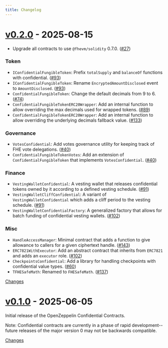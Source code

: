 ```yaml
---
title: Changelog
---
```


<a id="v0.2.0"></a>
# [v0.2.0](https://github.com/OpenZeppelin/openzeppelin-confidential-contracts/releases/tag/v0.2.0) - 2025-08-15

- Upgrade all contracts to use `@fhevm/solidity` 0.7.0. ([#27](https://github.com/OpenZeppelin/openzeppelin-confidential-contracts/pull/27))

### Token
- `IConfidentialFungibleToken`: Prefix `totalSupply` and `balanceOf` functions with confidential. ([#93](https://github.com/OpenZeppelin/openzeppelin-confidential-contracts/pull/93))
- `IConfidentialFungibleToken`: Rename `EncryptedAmountDisclosed` event to `AmountDisclosed`. ([#93](https://github.com/OpenZeppelin/openzeppelin-confidential-contracts/pull/93))
- `ConfidentialFungibleToken`: Change the default decimals from 9 to 6. ([#74](https://github.com/OpenZeppelin/openzeppelin-confidential-contracts/pull/74))
- `ConfidentialFungibleTokenERC20Wrapper`: Add an internal function to allow overriding the max decimals used for wrapped tokens. ([#89](https://github.com/OpenZeppelin/openzeppelin-confidential-contracts/pull/89))
- `ConfidentialFungibleTokenERC20Wrapper`: Add an internal function to allow overriding the underlying decimals fallback value. ([#133](https://github.com/OpenZeppelin/openzeppelin-confidential-contracts/pull/133))

### Governance
- `VotesConfidential`: Add votes governance utility for keeping track of FHE vote delegations. ([#40](https://github.com/OpenZeppelin/openzeppelin-confidential-contracts/pull/40))
- `ConfidentialFungibleTokenVotes`: Add an extension of `ConfidentialFungibleToken` that implements `VotesConfidential`. ([#40](https://github.com/OpenZeppelin/openzeppelin-confidential-contracts/pull/40))

### Finance
- `VestingWalletConfidential`: A vesting wallet that releases confidential tokens owned by it according to a defined vesting schedule. ([#91](https://github.com/OpenZeppelin/openzeppelin-confidential-contracts/pull/91))
- `VestingWalletCliffConfidential`: A variant of `VestingWalletConfidential` which adds a cliff period to the vesting schedule. ([#91](https://github.com/OpenZeppelin/openzeppelin-confidential-contracts/pull/91))
- `VestingWalletConfidentialFactory`: A generalized factory that allows for batch funding of confidential vesting wallets. ([#102](https://github.com/OpenZeppelin/openzeppelin-confidential-contracts/pull/102))

### Misc
- `HandleAccessManager`: Minimal contract that adds a function to give allowance to callers for a given ciphertext handle. ([#143](https://github.com/OpenZeppelin/openzeppelin-confidential-contracts/pull/143))
- `ERC7821WithExecutor`: Add an abstract contract that inherits from `ERC7821` and adds an `executor` role. ([#102](https://github.com/OpenZeppelin/openzeppelin-confidential-contracts/pull/102))
- `CheckpointsConfidential`: Add a library for handling checkpoints with confidential value types. ([#60](https://github.com/OpenZeppelin/openzeppelin-confidential-contracts/pull/60))
- `TFHESafeMath`: Renamed to `FHESafeMath`. ([#137](https://github.com/OpenZeppelin/openzeppelin-confidential-contracts/pull/137))


[Changes][v0.2.0]


<a id="v0.1.0"></a>
# [v0.1.0](https://github.com/OpenZeppelin/openzeppelin-confidential-contracts/releases/tag/v0.1.0) - 2025-06-05

Initial release of the OpenZeppelin Confidential Contracts.

Note: Confidential contracts are currently in a phase of rapid development--future releases of the major version 0 may not be backwards compatible.

[Changes][v0.1.0]


[v0.2.0]: https://github.com/OpenZeppelin/openzeppelin-confidential-contracts/compare/v0.1.0...v0.2.0
[v0.1.0]: https://github.com/OpenZeppelin/openzeppelin-confidential-contracts/tree/v0.1.0
